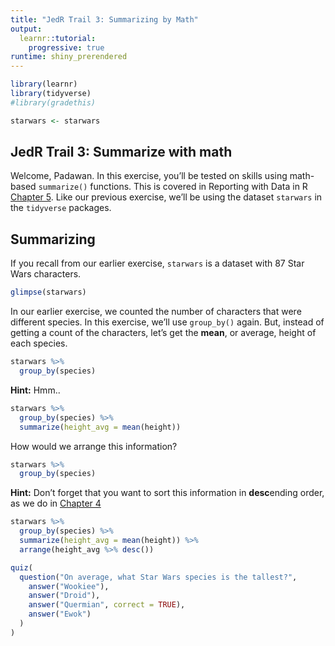 ```yaml
---
title: "JedR Trail 3: Summarizing by Math"
output: 
  learnr::tutorial:
    progressive: true
runtime: shiny_prerendered
---
```


```r
library(learnr)
library(tidyverse)
#library(gradethis)

starwars <- starwars
```

## JedR Trail 3: Summarize with math

Welcome, Padawan. In this exercise, you'll be tested on skills using math-based `summarize()` functions. This is covered in Reporting with Data in R [Chapter 5](https://utdata.github.io/rwdir/sums-analyze.html#item-quantities-totals-for-local-agencies).  Like our previous exercise, we'll be using the dataset `starwars` in the `tidyverse` packages.

## Summarizing

If you recall from our earlier exercise, `starwars` is a dataset with 87 Star Wars characters.

```r
glimpse(starwars)
```

In our earlier exercise, we counted the number of characters that were different species. In this exercise, we'll use `group_by()` again. But, instead of getting a count of the characters, let's get the **mean**, or average, height of each species.

```r
starwars %>%
  group_by(species)
```

<div id="gbsumexercise-hint">
**Hint:** Hmm..
</div>

```r
starwars %>%
  group_by(species) %>%
  summarize(height_avg = mean(height))
```

How would we arrange this information?
```r
starwars %>%
  group_by(species)
```

<div id="arrangeexercise-hint">
**Hint:** Don't forget that you want to sort this information in **desc**ending order, as we do in [Chapter 4](https://utdata.github.io/rwdir/count-analysis.html#arrange-the-results)
</div>

```r
starwars %>%
  group_by(species) %>%
  summarize(height_avg = mean(height)) %>%
  arrange(height_avg %>% desc())
```


```r
quiz(
  question("On average, what Star Wars species is the tallest?",
    answer("Wookiee"),
    answer("Droid"),
    answer("Quermian", correct = TRUE),
    answer("Ewok")
  )
)
```
